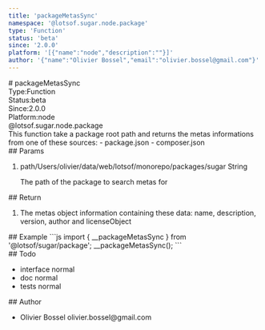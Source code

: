 ```yaml
---
title: 'packageMetasSync'
namespace: '@lotsof.sugar.node.package'
type: 'Function'
status: 'beta'
since: '2.0.0'
platform: '[{"name":"node","description":""}]'
author: '{"name":"Olivier Bossel","email":"olivier.bossel@gmail.com"}'
---
```

<div class="docmap-mdx">
# packageMetasSync
<div class="_metas">
<div class="_type"><span class="_type-label">Type:</span><span class="_type-value">Function</span></div>
<div class="_status"><span class="_status-label">Status:</span><span class="_status-value -beta">beta</span></div>
<div class="_since"><span class="_since-label">Since:</span><span class="_since-value">2.0.0</span></div>
<div class="_platform"><span class="_platform-label">Platform:</span><span class="_platform-value -node">node</span></div>
</div>
<div class="_namespace">@lotsof.sugar.node.package</div>
<div class="_description">
This function take a package root path and returns the metas informations from one of these sources:
- package.json
- composer.json
</div>
<div class="_params">
## Params
<ol class="_list">
<li class="_item">
<span class="_name">path</span><span class="_default">&sol;Users&sol;olivier&sol;data&sol;web&sol;lotsof&sol;monorepo&sol;packages&sol;sugar</span> <span class="_type">String</span>
<p class="_description">The path of the package to search metas for</p>
</li>
</ol>
</div>
<div class="_return">
## Return
<ol class="_list">
<li class="_item">
<span class="_description">The metas object information containing these data: name, description, version, author and license</span><span class="_default"></span><span class="_type">Object</span>
</li>
</ol>
</div>
<div class="_examples">
## Example
```js
import { __packageMetasSync } from '@lotsof/sugar/package';
__packageMetasSync();
```
</div>
<div class="_todo">
## Todo
<ul class="_list">
<li class="_item">
<span class="_description">interface</span>
<span class="_priority -normal">normal</span>
</li>
<li class="_item">
<span class="_description">doc</span>
<span class="_priority -normal">normal</span>
</li>
<li class="_item">
<span class="_description">tests</span>
<span class="_priority -normal">normal</span>
</li>
</ul>
</div>
<div class="_author">
## Author
<ul class="_list">
<li class="_item">
<span class="_name">Olivier Bossel</span>
<span class="_email">olivier.bossel@gmail.com</span>
</li>
</ul>
</div>
</div>